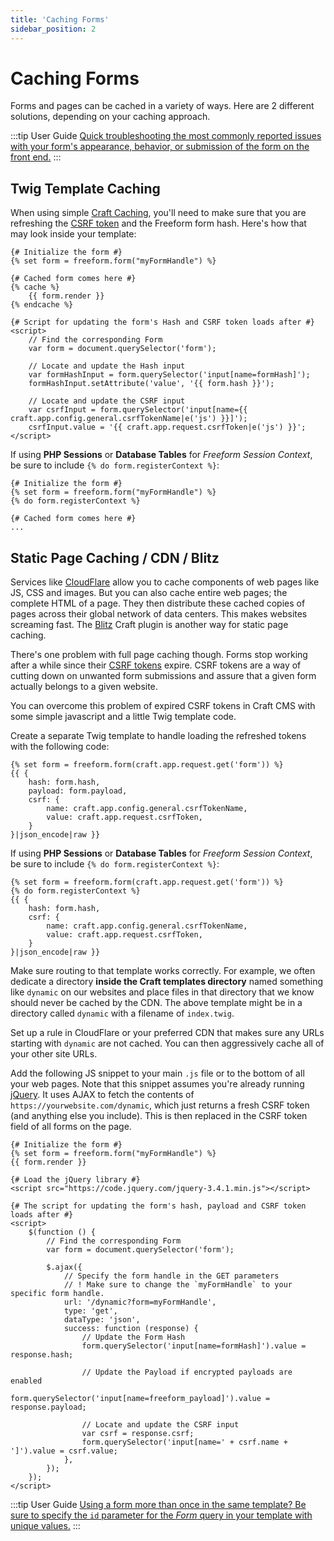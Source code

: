 ```yaml
---
title: 'Caching Forms'
sidebar_position: 2
---
```



# Caching Forms<Badge type="feature" text="Improved in 5.0+" />

Forms and pages can be cached in a variety of ways. Here are 2 different solutions, depending on your caching approach.

:::tip User Guide
[Quick troubleshooting the most commonly reported issues with your form's appearance, behavior, or submission of the form on the front end.](guides/troubleshooting-form-issues/)
:::

## Twig Template Caching

When using simple [Craft Caching](https://craftcms.com/docs/5.x/reference/twig/tags.html#cache), you'll need to make sure that you are refreshing the [CSRF token](https://craftcms.com/docs/5.x/development/forms.html#csrf) and the Freeform form hash. Here's how that may look inside your template:

```twig
{# Initialize the form #}
{% set form = freeform.form("myFormHandle") %}

{# Cached form comes here #}
{% cache %}
    {{ form.render }}
{% endcache %}

{# Script for updating the form's Hash and CSRF token loads after #}
<script>
    // Find the corresponding Form
    var form = document.querySelector('form');

    // Locate and update the Hash input
    var formHashInput = form.querySelector('input[name=formHash]');
    formHashInput.setAttribute('value', '{{ form.hash }}');

    // Locate and update the CSRF input
    var csrfInput = form.querySelector('input[name={{ craft.app.config.general.csrfTokenName|e('js') }}]');
    csrfInput.value = '{{ craft.app.request.csrfToken|e('js') }}';
</script>
```

If using **PHP Sessions** or **Database Tables** for _Freeform Session Context_, be sure to include `{% do form.registerContext %}`:

```twig {3}
{# Initialize the form #}
{% set form = freeform.form("myFormHandle") %}
{% do form.registerContext %}

{# Cached form comes here #}
...
```

## Static Page Caching / CDN / Blitz

Services like [CloudFlare](http://cloudflare.com) allow you to cache components of web pages like JS, CSS and images. But you can also cache entire web pages; the complete HTML of a page. They then distribute these cached copies of pages across their global network of data centers. This makes websites screaming fast. The [Blitz](https://plugins.craftcms.com/blitz) Craft plugin is another way for static page caching.

There's one problem with full page caching though. Forms stop working after a while since their [CSRF tokens](https://craftcms.com/docs/5.x/development/forms.html#csrf) expire. CSRF tokens are a way of cutting down on unwanted form submissions and assure that a given form actually belongs to a given website.

You can overcome this problem of expired CSRF tokens in Craft CMS with some simple javascript and a little Twig template code.

<VerticalStepWrapper>
<StepMarkdown>

Create a separate Twig template to handle loading the refreshed tokens with the following code:

```twig
{% set form = freeform.form(craft.app.request.get('form')) %}
{{ {
    hash: form.hash,
    payload: form.payload,
    csrf: {
        name: craft.app.config.general.csrfTokenName,
        value: craft.app.request.csrfToken,
    }
}|json_encode|raw }}
```

If using **PHP Sessions** or **Database Tables** for _Freeform Session Context_, be sure to include `{% do form.registerContext %}`:

```twig {2}
{% set form = freeform.form(craft.app.request.get('form')) %}
{% do form.registerContext %}
{{ {
    hash: form.hash,
    csrf: {
        name: craft.app.config.general.csrfTokenName,
        value: craft.app.request.csrfToken,
    }
}|json_encode|raw }}
```

</StepMarkdown>

<StepMarkdown>

Make sure routing to that template works correctly. For example, we often dedicate a directory **inside the Craft templates directory** named something like `dynamic` on our websites and place files in that directory that we know should never be cached by the CDN. The above template might be in a directory called `dynamic` with a filename of `index.twig`.

</StepMarkdown>

<StepMarkdown>

Set up a rule in CloudFlare or your preferred CDN that makes sure any URLs starting with `dynamic` are not cached. You can then aggressively cache all of your other site URLs.

</StepMarkdown>

<StepMarkdown>

Add the following JS snippet to your main `.js` file or to the bottom of all your web pages. Note that this snippet assumes you're already running [jQuery](https://jquery.com). It uses AJAX to fetch the contents of `https://yourwebsite.com/dynamic`, which just returns a fresh CSRF token (and anything else you include). This is then replaced in the CSRF token field of all forms on the page.

```twig
{# Initialize the form #}
{% set form = freeform.form("myFormHandle") %}
{{ form.render }}

{# Load the jQuery library #}
<script src="https://code.jquery.com/jquery-3.4.1.min.js"></script>

{# The script for updating the form's hash, payload and CSRF token loads after #}
<script>
    $(function () {
        // Find the corresponding Form
        var form = document.querySelector('form');

        $.ajax({
            // Specify the form handle in the GET parameters
            // ! Make sure to change the `myFormHandle` to your specific form handle.
            url: '/dynamic?form=myFormHandle',
            type: 'get',
            dataType: 'json',
            success: function (response) {
                // Update the Form Hash
                form.querySelector('input[name=formHash]').value = response.hash;

                // Update the Payload if encrypted payloads are enabled
                form.querySelector('input[name=freeform_payload]').value = response.payload;

                // Locate and update the CSRF input
                var csrf = response.csrf;
                form.querySelector('input[name=' + csrf.name + ']').value = csrf.value;
            },
        });
    });
</script>
```

</StepMarkdown>
</VerticalStepWrapper>

:::tip User Guide
[Using a form more than once in the same template? Be sure to specify the `id` parameter for the _Form_ query in your template with unique values.](guides/multiple-instances-of-same-form/)
:::
